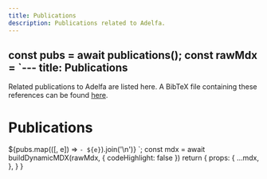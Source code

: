 ```yaml
---
title: Publications
description: Publications related to Adelfa.
---
```





  const pubs = await publications();
  const rawMdx = `---
title: Publications
---

Related publications to Adelfa are listed here. A BibTeX file containing these
references can be found [here](/pubs.bib).

# Publications

${pubs.map(([, e]) => `- ${e}`).join('\n')}
`;
  const mdx = await buildDynamicMDX(rawMdx, { codeHighlight: false })
  return {
    props: {
      ...mdx,
    },
  }
}

<RemoteContent components={{}} />